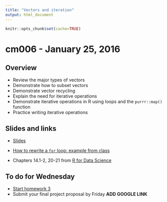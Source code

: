```yaml
---
title: "Vectors and iteration"
output: html_document
---
```


```r
knitr::opts_chunk$set(cache=TRUE)
```

# cm006 - January 25, 2016

## Overview

* Review the major types of vectors
* Demonstrate how to subset vectors
* Demonstrate vector recycling
* Explain the need for iterative operations
* Demonstrate iterative operations in R using loops and the `purrr::map()` function
* Practice writing iterative operations

## Slides and links

* [Slides](extras/cm006_slides.html)
* [How to rewrite a `for` loop: example from class](extras/cm006_rewrite_for_loop_tutorial.html)

* Chapters 14.1-2, 20-21 from [R for Data Science](http://r4ds.had.co.nz/)

## To do for Wednesday

* [Start homework 3](hw03-programming.html)
* Submit your final project proposal by Friday **ADD GOOGLE LINK**


